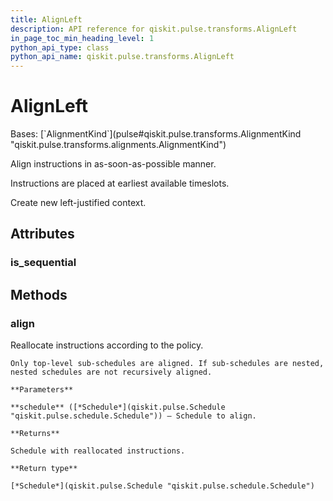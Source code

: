 ```yaml
---
title: AlignLeft
description: API reference for qiskit.pulse.transforms.AlignLeft
in_page_toc_min_heading_level: 1
python_api_type: class
python_api_name: qiskit.pulse.transforms.AlignLeft
---
```


# AlignLeft

<Class id="qiskit.pulse.transforms.AlignLeft" isDedicatedPage={true} github="https://github.com/qiskit/qiskit/tree/stable/0.45/qiskit/pulse/transforms/alignments.py" signature="qiskit.pulse.transforms.AlignLeft">
  Bases: [`AlignmentKind`](pulse#qiskit.pulse.transforms.AlignmentKind "qiskit.pulse.transforms.alignments.AlignmentKind")

  Align instructions in as-soon-as-possible manner.

  Instructions are placed at earliest available timeslots.

  Create new left-justified context.

  ## Attributes

  ### is\_sequential

  <Attribute id="qiskit.pulse.transforms.AlignLeft.is_sequential" name="is_sequential" />

  ## Methods

  ### align

  <Function id="qiskit.pulse.transforms.AlignLeft.align" name="align" signature="align(schedule)">
    Reallocate instructions according to the policy.

    Only top-level sub-schedules are aligned. If sub-schedules are nested, nested schedules are not recursively aligned.

    **Parameters**

    **schedule** ([*Schedule*](qiskit.pulse.Schedule "qiskit.pulse.schedule.Schedule")) – Schedule to align.

    **Returns**

    Schedule with reallocated instructions.

    **Return type**

    [*Schedule*](qiskit.pulse.Schedule "qiskit.pulse.schedule.Schedule")
  </Function>
</Class>

